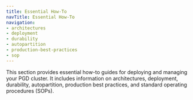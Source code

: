```yaml
---
title: Essential How-To
navTitle: Essential How-To
navigation:
- architectures
- deployment
- durability
- autopartition
- production-best-practices
- sop
---
```


This section provides essential how-to guides for deploying and managing your PGD cluster. It includes information on architectures, deployment, durability, autopartition, production best practices, and standard operating procedures (SOPs).

